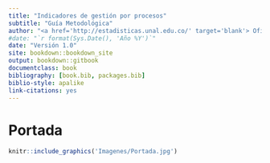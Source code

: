 ```yaml
--- 
title: "Indicadores de gestión por procesos"
subtitle: "Guía Metodológica"
author: "<a href='http://estadisticas.unal.edu.co/' target='blank'> Oficina Nacional de Estadística</a> </br> <a href='http://siga.unal.edu.co/' target='blank'> Sistema Integrado de Gestión - SIGA</a>" 
#date: "`r format(Sys.Date(), 'Año %Y')`"
date: "Versión 1.0"
site: bookdown::bookdown_site
output: bookdown::gitbook
documentclass: book
bibliography: [book.bib, packages.bib]
biblio-style: apalike
link-citations: yes
---
```


# Portada {-}


```r
knitr::include_graphics('Imagenes/Portada.jpg')
```

